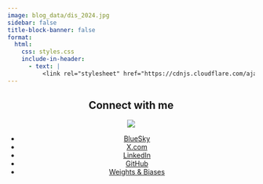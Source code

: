 ```yaml
---
image: blog_data/dis_2024.jpg
sidebar: false
title-block-banner: false
format:
  html:
    css: styles.css
    include-in-header:
      - text: |
          <link rel="stylesheet" href="https://cdnjs.cloudflare.com/ajax/libs/font-awesome/6.4.2/css/all.min.css">
---
```


::: {.column-page style="text-align: center;"}
# Connect with me

![](blog_data/cannes_photo.png){.profile-photo}


- [<i class="fa-solid fa-cloud"></i> BlueSky](https://bsky.app/profile/capetorch.bsky.social)
- [<i class="fa-brands fa-x-twitter"></i> X.com](https://x.com/capetorch)
- [<i class="fa-brands fa-linkedin"></i> LinkedIn](https://www.linkedin.com/in/thomas-capelle-3b918671/)
- [<i class="fa-brands fa-github"></i> GitHub](https://github.com/tcapelle)
- [<i class="fa-solid fa-chart-line"></i> Weights & Biases](https://wandb.ai/capecape)
:::